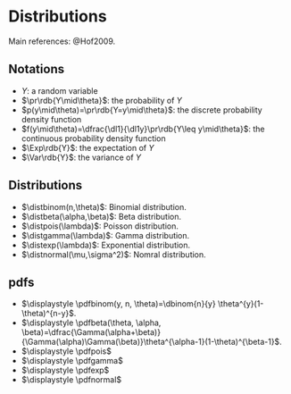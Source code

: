 # Distributions

Main references: @Hof2009.




## Notations
- $Y$: a random variable
- $\pr\rdb{Y\mid\theta}$: the probability of $Y$
- $p(y\mid\theta)=\pr\rdb{Y=y\mid\theta}$: the discrete probability density function
- $f(y\mid\theta)=\dfrac{\dl1}{\dl1y}\pr\rdb{Y\leq y\mid\theta}$: the continuous probability density function
- $\Exp\rdb{Y}$: the expectation of $Y$
- $\Var\rdb{Y}$: the variance of $Y$

## Distributions
- $\distbinom(n,\theta)$: Binomial distribution.
- $\distbeta(\alpha,\beta)$: Beta distribution.
- $\distpois(\lambda)$: Poisson distribution.
- $\distgamma(\lambda)$: Gamma distribution.
- $\distexp(\lambda)$: Exponential distribution.
- $\distnormal(\mu,\sigma^2)$: Nomral distribution.

## pdfs
- $\displaystyle \pdfbinom(y, n, \theta)=\dbinom{n}{y} \theta^{y}(1-\theta)^{n-y}$.
- $\displaystyle \pdfbeta(\theta, \alpha, \beta)=\dfrac{\Gamma(\alpha+\beta)}{\Gamma(\alpha)\Gamma(\beta)}\theta^{\alpha-1}(1-\theta)^{\beta-1}$.
- $\displaystyle \pdfpois$
- $\displaystyle \pdfgamma$
- $\displaystyle \pdfexp$
- $\displaystyle \pdfnormal$

